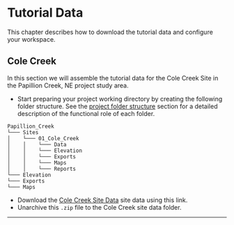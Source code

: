 # Tutorial Data {#tutorial_data}
This chapter describes how to download the tutorial data and configure your workspace. 


## Cole Creek
In this section we will assemble the tutorial data for the Cole Creek Site in the Papillion Creek, NE project study area. 

* Start preparing your project working directory by creating the following folder structure. See the [project folder structure](#folder_structure) section for a detailed description of the functional role of each folder.  

```
Papillion_Creek
└─── Sites
│    └─── 01_Cole_Creek
│    │    └─── Data
│    │    └─── Elevation
│    │    └─── Exports
│    │    └─── Maps
│    │    └─── Reports
└─── Elevation
└─── Exports
└─── Maps

```


* Download the [Cole Creek Site Data](https://tutorial-fluvialgeomorph.s3.us-east-2.amazonaws.com/ColeCreek/ColeCreek_Data.zip) site data using this link. 
* Unarchive this `.zip` file to the Cole Creek site data folder. 





***
